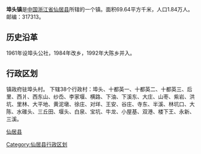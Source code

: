 {{中国乡级行政区
| 行政区全称 = 埠头镇
| 景观照片文件名 = 
| 景观照片描述 = 
| 汉语拼音 = 
| 通用拼音 = 
| 注音符號 = 
| 上级行政区 = [[浙江省|浙江省]][[仙居县|仙居县]]
| 行政区类别 = [[镇|镇]]
| 行政区划代码 = 
| 地理坐标 = {{coord|28.443|N|120.321|E|display=inline,title|scale:80000_region:CN}}
| 总面积 = 69.64[[平方公里|平方公里]]
| 户籍人口 = 1.84万人
| 户籍人口年份 = 04
| 常住人口 = 
| 人口密度 = 
| 常住人口年份 = 
| 领导人职务1 =
| 领导人姓名1 =
| 领导人职务2 = 
| 领导人姓名2 = 
| 行政区划 = 55个[[村委会|村委会]]
| 官方网站 =
| 政府驻地 =朱溪村
| 邮政编码 = 317313
| 毗邻行政区 = 
| 位置图文件名 = 
| 位置图描述 = 
}}

'''埠头镇'''是[[中国|中国]][[浙江省|浙江省]][[仙居县|仙居县]]所辖的一个镇。面积69.64平方千米，人口1.84万人。邮编：317313。
== 历史沿革 ==
1961年设埠头公社，1984年改乡，1992年大陈乡并入。
== 行政区划 ==
镇政府驻埠头村。
下辖38个行政村：埠头、十都英一、十都英二、十都英三、后里、西爿、西东山、纱岙、李家堰、横路、下油、下溪东、大庄、山枣、紫岩、洪坑、里林、大平地、黄泥墩、徐庄、对垟、王安、谷庄、寺东、半溪、林坑口、大陈、水碓头、三丘田、堰头、白泉、宝坑、牛龙、小屋基、双港、楼下王、永新、三溪。


{{仙居县行政区划}}
[[Category:仙居县行政区划|Category:仙居县行政区划]]
[[category:台州市乡镇|仙居县]]